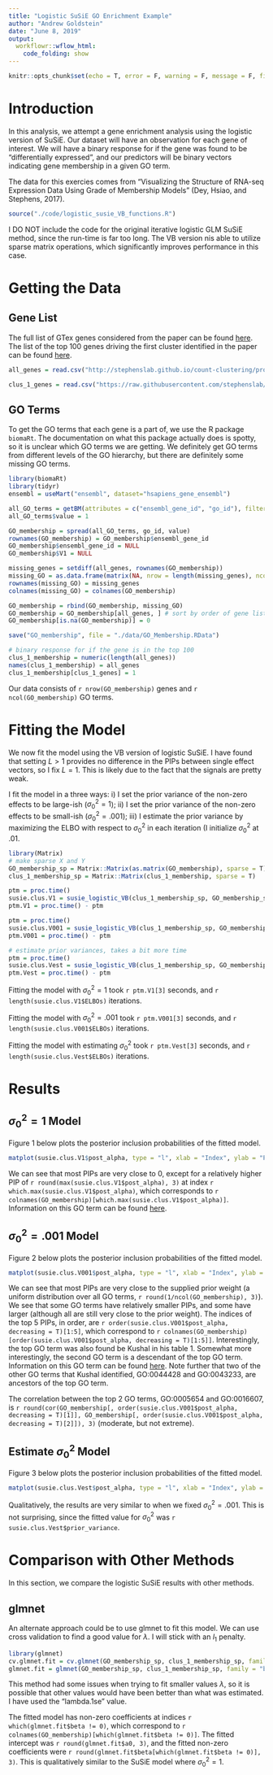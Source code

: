 ```yaml
---
title: "Logistic SuSiE GO Enrichment Example"
author: "Andrew Goldstein"
date: "June 8, 2019"
output:
  workflowr::wflow_html:
    code_folding: show
---
```


```r
knitr::opts_chunk$set(echo = T, error = F, warning = F, message = F, fig.align = 'center', autodep = T)
```

# Introduction
In this analysis, we attempt a gene enrichment analysis using the logistic version of SuSiE. Our dataset will have an observation for each gene of interest. We will have a binary response for if the gene was found to be "differentially expressed", and our predictors will be binary vectors indicating gene membership in a given GO term.

The data for this exercies comes from "Visualizing the Structure of RNA-seq Expression Data Using Grade of Membership Models" (Dey, Hsiao, and Stephens, 2017).

```r
source("./code/logistic_susie_VB_functions.R")
```

I DO NOT include the code for the original iterative logistic GLM SuSiE method, since the run-time is far too long. The VB version nis able to utilize sparse matrix operations, which significantly improves performance in this case.


# Getting the Data
## Gene List
The full list of GTex genes considered from the paper can be found [here](http://stephenslab.github.io/count-clustering/project/utilities/gene_names_all_gtex.txt). The list of the top 100 genes driving the first cluster identified in the paper can be found [here](https://github.com/stephenslab/count-clustering/blob/master/project/utilities/gene_names_clus_1.txt).

```r
all_genes = read.csv("http://stephenslab.github.io/count-clustering/project/utilities/gene_names_all_gtex.txt", header = F, stringsAsFactors = F)$V1

clus_1_genes = read.csv("https://raw.githubusercontent.com/stephenslab/count-clustering/master/project/utilities/gene_names_clus_1.txt", header = F, stringsAsFactors = F)$V1
```

## GO Terms
To get the GO terms that each gene is a part of, we use the R package `biomaRt`. The documentation on what this package actually does is spotty, so it is unclear which GO terms we are getting. We definitely get GO terms from different levels of the GO hierarchy, but there are definitely some missing GO terms.
```r
library(biomaRt)
library(tidyr)
ensembl = useMart("ensembl", dataset="hsapiens_gene_ensembl")

all_GO_terms = getBM(attributes = c("ensembl_gene_id", "go_id"), filters = "ensembl_gene_id", values = all_genes, mart = ensembl)
all_GO_terms$value = 1

GO_membership = spread(all_GO_terms, go_id, value)
rownames(GO_membership) = GO_membership$ensembl_gene_id
GO_membership$ensembl_gene_id = NULL
GO_membership$V1 = NULL

missing_genes = setdiff(all_genes, rownames(GO_membership))
missing_GO = as.data.frame(matrix(NA, nrow = length(missing_genes), ncol = ncol(GO_membership)))
rownames(missing_GO) = missing_genes
colnames(missing_GO) = colnames(GO_membership)

GO_membership = rbind(GO_membership, missing_GO)
GO_membership = GO_membership[all_genes, ] # sort by order of gene list
GO_membership[is.na(GO_membership)] = 0

save("GO_membership", file = "./data/GO_Membership.RData")
```


```r
# binary response for if the gene is in the top 100
clus_1_membership = numeric(length(all_genes))
names(clus_1_membership) = all_genes
clus_1_membership[clus_1_genes] = 1
```

Our data consists of `r nrow(GO_membership)` genes and `r ncol(GO_membership)` GO terms.

# Fitting the Model
We now fit the model using the VB version of logistic SuSiE. I have found that setting $L > 1$ provides no difference in the PIPs between single effect vectors, so I fix $L = 1$. This is likely due to the fact that the signals are pretty weak.

I fit the model in a three ways:
i) I set the prior variance of the non-zero effects to be large-ish ($\sigma_0^2 = 1$);
ii) I set the prior variance of the non-zero effects to be small-ish ($\sigma_0^2 = .001$);
iii) I estimate the prior variance by maximizing the ELBO with respect to $\sigma_0^2$ in each iteration (I initialize $\sigma_0^2$ at .01.
```r
library(Matrix)
# make sparse X and Y
GO_membership_sp = Matrix::Matrix(as.matrix(GO_membership), sparse = T)
clus_1_membership_sp = Matrix::Matrix(clus_1_membership, sparse = T)

ptm = proc.time()
susie.clus.V1 = susie_logistic_VB(clus_1_membership_sp, GO_membership_sp, L = 1, V = 1, prior_weights = NULL, tol = 1e-6, maxit = 1000)
ptm.V1 = proc.time() - ptm

ptm = proc.time()
susie.clus.V001 = susie_logistic_VB(clus_1_membership_sp, GO_membership_sp, L = 1, V = .001, prior_weights = NULL, tol = 1e-6, maxit = 1000)
ptm.V001 = proc.time() - ptm
```

```r
# estimate prior variances, takes a bit more time
ptm = proc.time()
susie.clus.Vest = susie_logistic_VB(clus_1_membership_sp, GO_membership_sp, L = 1, V = .01, prior_weights = NULL, tol = 1e-6, maxit = 1000, estimate_prior_variance = TRUE)
ptm.Vest = proc.time() - ptm
```

Fitting the model with $\sigma_0^2 = 1$ took `r ptm.V1[3]` seconds, and `r length(susie.clus.V1$ELBOs)` iterations.

Fitting the model with $\sigma_0^2 = .001$ took `r ptm.V001[3]` seconds, and `r length(susie.clus.V001$ELBOs)` iterations.

Fitting the model with estimating $\sigma_0^2$ took `r ptm.Vest[3]` seconds, and `r length(susie.clus.Vest$ELBOs)` iterations.


# Results

## $\sigma_0^2 = 1$ Model
Figure 1 below plots the posterior inclusion probabilities of the fitted model.
```r
matplot(susie.clus.V1$post_alpha, type = "l", xlab = "Index", ylab = "PIP", main = "Figure 1")
```
We can see that most PIPs are very close to 0, except for a relatively higher PIP of `r round(max(susie.clus.V1$post_alpha), 3)` at index `r which.max(susie.clus.V1$post_alpha)`, which corresponds to `r colnames(GO_membership)[which.max(susie.clus.V1$post_alpha)]`. Information on this GO term can be found [here](https://www.ebi.ac.uk/QuickGO/GTerm?id=GO:0006376).

## $\sigma_0^2 = .001$ Model
Figure 2 below plots the posterior inclusion probabilities of the fitted model.
```r
matplot(susie.clus.V001$post_alpha, type = "l", xlab = "Index", ylab = "PIP", main = "Figure 2")
```
We can see that most PIPs are very close to the supplied prior weight (a uniform distribution over all GO terms, `r round(1/ncol(GO_membership), 3)`). We see that some GO terms have relatively smaller PIPs, and some have larger (although all are still very close to the prior weight). The indices of the top 5 PIPs, in order, are `r order(susie.clus.V001$post_alpha, decreasing = T)[1:5]`, which correspond to `r colnames(GO_membership)[order(susie.clus.V001$post_alpha, decreasing = T)[1:5]]`. Interestingly, the top GO term was also found be Kushal in his table 1. Somewhat more interestingly, the second GO term is a descendant of the top GO term. Information on this GO term can be found [here](https://www.ebi.ac.uk/QuickGO/term/GO:0016607). Note further that two of the other GO terms that Kushal identified, GO:0044428 and GO:0043233, are ancestors of the top GO term.

The correlation between the top 2 GO terms, GO:0005654 and GO:0016607, is `r round(cor(GO_membership[, order(susie.clus.V001$post_alpha, decreasing = T)[1]], GO_membership[, order(susie.clus.V001$post_alpha, decreasing = T)[2]]), 3)` (moderate, but not extreme).

## Estimate $\sigma_0^2$ Model
Figure 3 below plots the posterior inclusion probabilities of the fitted model.
```r
matplot(susie.clus.Vest$post_alpha, type = "l", xlab = "Index", ylab = "PIP", main = "Figure 3")
```

Qualitatively, the results are very similar to when we fixed $\sigma_0^2 = .001$. This is not surprising, since the fitted value for $\sigma_0^2$ was `r susie.clus.Vest$prior_variance`.


# Comparison with Other Methods
In this section, we compare the logistic SuSiE results with other methods.

## glmnet
An alternate approach could be to use glmnet to fit this model. We can use cross validation to find a good value for $\lambda$. I will stick with an $l_1$ penalty.

```r
library(glmnet)
cv.glmnet.fit = cv.glmnet(GO_membership_sp, clus_1_membership_sp, family = "binomial")
glmnet.fit = glmnet(GO_membership_sp, clus_1_membership_sp, family = "binomial", lambda = cv.glmnet.fit$lambda.1se)
```

This method had some issues when trying to fit smaller values $\lambda$, so it is possible that other values would have been better than what was estimated. I have used the "lambda.1se" value.

The fitted model has non-zero coefficients at indices `r which(glmnet.fit$beta != 0)`, which correspond to `r colnames(GO_membership)[which(glmnet.fit$beta != 0)]`. The fitted intercept was `r round(glmnet.fit$a0, 3)`, and the fitted non-zero coefficients were `r round(glmnet.fit$beta[which(glmnet.fit$beta != 0)], 3)`. This is qualitatively similar to the SuSiE model where $\sigma_0^2 = 1$.
